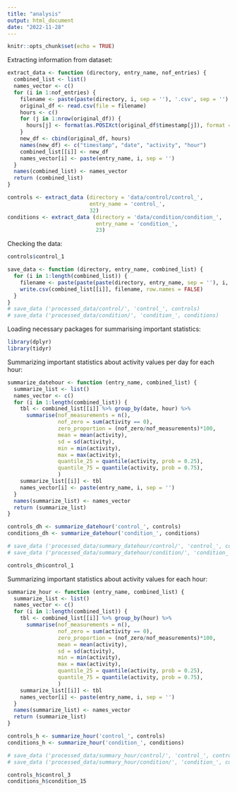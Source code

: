 ```yaml
---
title: "analysis"
output: html_document
date: "2022-11-28"
---
```


```r
knitr::opts_chunk$set(echo = TRUE)
```

Extracting information from dataset:
```r
extract_data <- function (directory, entry_name, nof_entries) {
  combined_list <- list()
  names_vector <- c()
  for (i in 1:nof_entries) {
    filename <- paste(paste(directory, i, sep = ''), '.csv', sep = '')
    original_df <- read.csv(file = filename)
    hours <- c()
    for (j in 1:nrow(original_df)) {
      hours[j] <- format(as.POSIXct(original_df$timestamp[j]), format = "%H")
    }
    new_df <- cbind(original_df, hours)
    names(new_df) <- c("timestamp", "date", "activity", "hour")
    combined_list[[i]] <- new_df
    names_vector[i] <- paste(entry_name, i, sep = '')
  }
  names(combined_list) <- names_vector
  return (combined_list)
}

controls <- extract_data (directory = 'data/control/control_',
                          entry_name = 'control_',
                          32)
conditions <- extract_data (directory = 'data/condition/condition_',
                            entry_name = 'condition_',
                            23)
```

Checking the data:

```r
controls$control_1
```

```r
save_data <- function (directory, entry_name, combined_list) {
  for (i in 1:length(combined_list)) {
    filename <- paste(paste(paste(directory, entry_name, sep = ''), i, sep = ''), '.csv', sep = '')
    write.csv(combined_list[[i]], filename, row.names = FALSE)
  }
}
# save_data ('processed_data/control/', 'control_', controls)
# save_data ('processed_data/condition/', 'condition_', conditions)
```
Loading necessary packages for summarising important statistics:

```r
library(dplyr)
library(tidyr)
```

Summarizing important statistics about activity values per day for each hour:
```r
summarize_datehour <- function (entry_name, combined_list) {
  summarize_list <- list()
  names_vector <- c()
  for (i in 1:length(combined_list)) {
    tbl <- combined_list[[i]] %>% group_by(date, hour) %>%
      summarise(nof_measurements = n(),
                nof_zero = sum(activity == 0),
                zero_proportion = (nof_zero/nof_measurements)*100,
                mean = mean(activity),
                sd = sd(activity),
                min = min(activity),
                max = max(activity),
                quantile_25 = quantile(activity, prob = 0.25),
                quantile_75 = quantile(activity, prob = 0.75),
                )
    summarize_list[[i]] <- tbl
    names_vector[i] <- paste(entry_name, i, sep = '')
  }
  names(summarize_list) <- names_vector
  return (summarize_list)
}

controls_dh <- summarize_datehour('control_', controls)
conditions_dh <- summarize_datehour('condition_', conditions)

# save_data ('processed_data/summary_datehour/control/', 'control_', controls_dh)
# save_data ('processed_data/summary_datehour/condition/', 'condition_', conditions_dh)
```

```r
controls_dh$control_1
```

Summarizing important statistics about activity values for each hour:
```r
summarize_hour <- function (entry_name, combined_list) {
  summarize_list <- list()
  names_vector <- c()
  for (i in 1:length(combined_list)) {
    tbl <- combined_list[[i]] %>% group_by(hour) %>%
      summarise(nof_measurements = n(),
                nof_zero = sum(activity == 0),
                zero_proportion = (nof_zero/nof_measurements)*100,
                mean = mean(activity),
                sd = sd(activity),
                min = min(activity),
                max = max(activity),
                quantile_25 = quantile(activity, prob = 0.25),
                quantile_75 = quantile(activity, prob = 0.75),
                )
    summarize_list[[i]] <- tbl
    names_vector[i] <- paste(entry_name, i, sep = '')
  }
  names(summarize_list) <- names_vector
  return (summarize_list)
}

controls_h <- summarize_hour('control_', controls)
conditions_h <- summarize_hour('condition_', conditions)

# save_data ('processed_data/summary_hour/control/', 'control_', controls_h)
# save_data ('processed_data/summary_hour/condition/', 'condition_', conditions_h)
```

```r
controls_h$control_3
conditions_h$condition_15
```